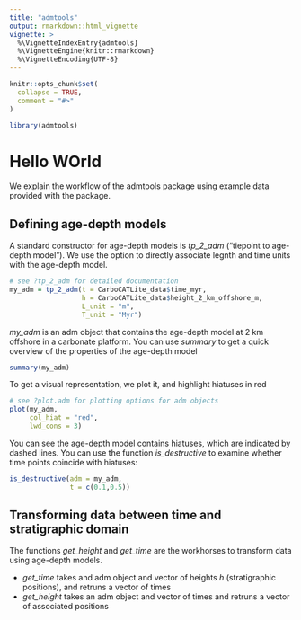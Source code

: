 ```yaml
---
title: "admtools"
output: rmarkdown::html_vignette
vignette: >
  %\VignetteIndexEntry{admtools}
  %\VignetteEngine{knitr::rmarkdown}
  %\VignetteEncoding{UTF-8}
---
```


```r
knitr::opts_chunk$set(
  collapse = TRUE,
  comment = "#>"
)
```

```r
library(admtools)
```

# Hello WOrld

We explain the workflow of the admtools package using example data provided with the package.

## Defining age-depth models

A standard constructor for age-depth models is _tp_2_adm_ ("tiepoint to age-depth model"). We use the option to directly associate legnth and time units with the age-depth model.

```R
# see ?tp_2_adm for detailed documentation
my_adm = tp_2_adm(t = CarboCATLite_data$time_myr,
                  h = CarboCATLite_data$height_2_km_offshore_m,
                  L_unit = "m",
                  T_unit = "Myr")
```

_my_adm_ is an adm object that contains the age-depth model at 2 km offshore in a carbonate platform. You can use _summary_ to get a quick overview of the properties of the age-depth model
```R
summary(my_adm)
```

To get a visual representation, we plot it, and highlight hiatuses in red

```R
# see ?plot.adm for plotting options for adm objects
plot(my_adm,
     col_hiat = "red",
     lwd_cons = 3)
```

You can see the age-depth model contains hiatuses, which are indicated by dashed lines. You can use the function _is_destructive_ to examine whether time points coincide with hiatuses:

```R
is_destructive(adm = my_adm,
               t = c(0.1,0.5)) 
```

## Transforming data between time and stratigraphic domain

The functions _get_height_ and _get_time_ are the workhorses to transform data using age-depth models.

* _get_time_ takes and adm object and vector of heights _h_  (stratigraphic positions), and retruns a vector of times
* _get_height_ takes an adm object and vector of times and retruns a vector of associated positions